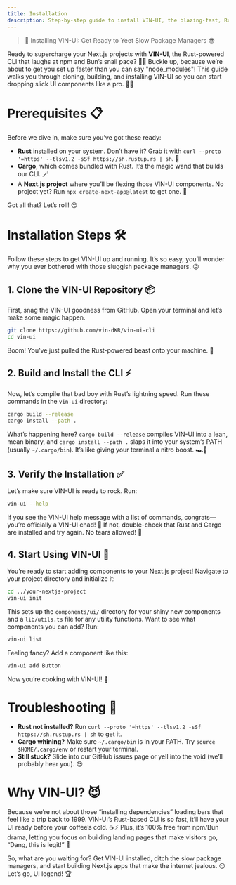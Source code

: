 ```yaml
---
title: Installation
description: Step-by-step guide to install VIN-UI, the blazing-fast, Rust-based CLI for adding slick UI components to your Next.js projects.
---
```


>🚀 Installing VIN-UI: Get Ready to Yeet Slow Package Managers 😎

Ready to supercharge your Next.js projects with **VIN-UI**, the Rust-powered CLI that laughs at npm and Bun’s snail pace? 🐢💤 Buckle up, because we’re about to get you set up faster than you can say "node_modules"! This guide walks you through cloning, building, and installing VIN-UI so you can start dropping slick UI components like a pro. 💪🔥

# Prerequisites 📋

Before we dive in, make sure you’ve got these ready:

- **Rust** installed on your system. Don’t have it? Grab it with `curl --proto '=https' --tlsv1.2 -sSf https://sh.rustup.rs | sh`. 🦀
- **Cargo**, which comes bundled with Rust. It’s the magic wand that builds our CLI. 🪄
- A **Next.js project** where you’ll be flexing those VIN-UI components. No project yet? Run `npx create-next-app@latest` to get one. 🚀

Got all that? Let’s roll! 😏

# Installation Steps 🛠️

Follow these steps to get VIN-UI up and running. It’s so easy, you’ll wonder why you ever bothered with those sluggish package managers. 😜

## 1. Clone the VIN-UI Repository 📦

First, snag the VIN-UI goodness from GitHub. Open your terminal and let’s make some magic happen.

```bash
git clone https://github.com/vin-dKR/vin-ui-cli
cd vin-ui
```

Boom! You’ve just pulled the Rust-powered beast onto your machine. 🐉

## 2. Build and Install the CLI ⚡

Now, let’s compile that bad boy with Rust’s lightning speed. Run these commands in the `vin-ui` directory:

```bash
cargo build --release
cargo install --path .
```

What’s happening here? `cargo build --release` compiles VIN-UI into a lean, mean binary, and `cargo install --path .` slaps it into your system’s PATH (usually `~/.cargo/bin`). It’s like giving your terminal a nitro boost. 🏎️💨

## 3. Verify the Installation ✅

Let’s make sure VIN-UI is ready to rock. Run:

```bash
vin-ui --help
```

If you see the VIN-UI help message with a list of commands, congrats—you’re officially a VIN-UI chad! 🎉 If not, double-check that Rust and Cargo are installed and try again. No tears allowed! 😤

## 4. Start Using VIN-UI 🚀

You’re ready to start adding components to your Next.js project! Navigate to your project directory and initialize it:

```bash
cd ../your-nextjs-project
vin-ui init
```

This sets up the `components/ui/` directory for your shiny new components and a `lib/utils.ts` file for any utility functions. Want to see what components you can add? Run:

```bash
vin-ui list
```

Feeling fancy? Add a component like this:

```bash
vin-ui add Button
```

Now you’re cooking with VIN-UI! 🍳

# Troubleshooting 😬

- **Rust not installed?** Run `curl --proto '=https' --tlsv1.2 -sSf https://sh.rustup.rs | sh` to get it.
- **Cargo whining?** Make sure `~/.cargo/bin` is in your PATH. Try `source $HOME/.cargo/env` or restart your terminal.
- **Still stuck?** Slide into our GitHub issues page or yell into the void (we’ll probably hear you). 😎

# Why VIN-UI? 😈

Because we’re not about those “installing dependencies” loading bars that feel like a trip back to 1999. VIN-UI’s Rust-based CLI is so fast, it’ll have your UI ready before your coffee’s cold. ☕⚡ Plus, it’s 100% free from npm/Bun drama, letting you focus on building landing pages that make visitors go, “Dang, this is legit!” 🤩

So, what are you waiting for? Get VIN-UI installed, ditch the slow package managers, and start building Next.js apps that make the internet jealous. 😏 Let’s go, UI legend! 🏆

